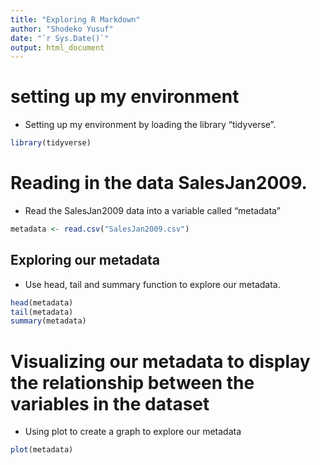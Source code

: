 ```yaml
---
title: "Exploring R Markdown"
author: "Shodeko Yusuf"
date: "`r Sys.Date()`"
output: html_document
---
```


# setting up my environment
* Setting up my environment by loading the library "tidyverse".
```r
library(tidyverse)
```

# Reading in the data SalesJan2009.
* Read the SalesJan2009 data into a variable called "metadata"
```r
metadata <- read.csv("SalesJan2009.csv")
```

## Exploring our metadata
* Use head, tail and summary function to explore our metadata.
```r
head(metadata)
tail(metadata)
summary(metadata)
```

# Visualizing our metadata to display the relationship between the variables in the dataset
* Using plot to create a graph to explore our metadata
```r
plot(metadata)
```

